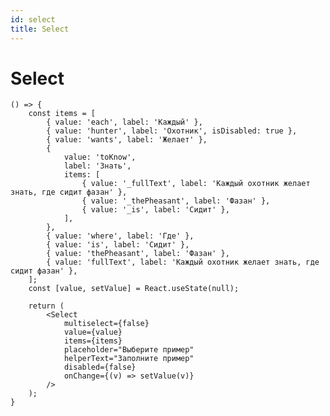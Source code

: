 ```yaml
---
id: select
title: Select
---
```



# Select
<Description name="Select" />
<PropsTable name="Select" />

```tsx live
() => {
    const items = [
        { value: 'each', label: 'Каждый' },
        { value: 'hunter', label: 'Охотник', isDisabled: true },
        { value: 'wants', label: 'Желает' },
        {
            value: 'toKnow',
            label: 'Знать',
            items: [
                { value: '_fullText', label: 'Каждый охотник желает знать, где сидит фазан' },
                { value: '_thePheasant', label: 'Фазан' },
                { value: '_is', label: 'Сидит' },
            ],
        },
        { value: 'where', label: 'Где' },
        { value: 'is', label: 'Сидит' },
        { value: 'thePheasant', label: 'Фазан' },
        { value: 'fullText', label: 'Каждый охотник желает знать, где сидит фазан' },
    ];
    const [value, setValue] = React.useState(null);

    return (
        <Select
            multiselect={false}
            value={value}
            items={items}
            placeholder="Выберите пример"
            helperText="Заполните пример"
            disabled={false}
            onChange={(v) => setValue(v)}
        />
    );
}
```
